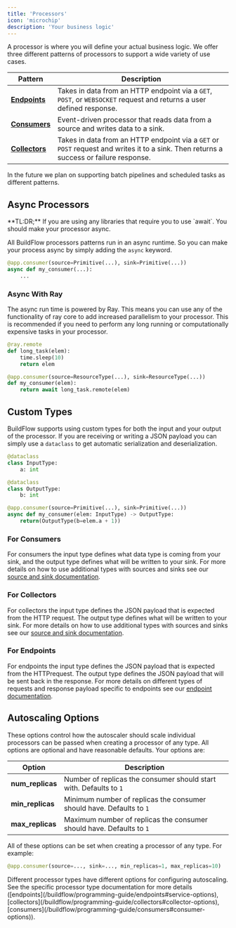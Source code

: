 ```yaml
---
title: 'Processors'
icon: 'microchip'
description: 'Your business logic'
---
```


A processor is where you will define your actual business logic. We offer three different patterns of processors to support a wide variety of use cases.

| Pattern                    | Description                           |
| ------------------------------------ | ------------------------------------- |
| **[Endpoints](./endpoints)**         | Takes in data from an HTTP endpoint via a `GET`, `POST`, or `WEBSOCKET` request and returns a user defined response.|
| **[Consumers](./consumers)**         | Event-driven processor that reads data from a source and writes data to a sink. |
| **[Collectors](./collectors)**       | Takes in data from an HTTP endpoint via a `GET` or `POST` request and writes it to a sink. Then returns a success or failure response. |

In the future we plan on supporting batch pipelines and scheduled tasks as different patterns.

## Async Processors

<Tip>
    **TL:DR;** If you are using any libraries that require you to use `await`. You should make your processor async.
</Tip>

All BuildFlow processors patterns run in an async runtime. So you can make your process async by simply adding the `async` keyword.


```python
@app.consumer(source=Primitive(...), sink=Primitive(...))
async def my_consumer(...):
    ...
```

### Async With Ray

The async run time is powered by Ray. This means you can use any of the functionality of ray core to add increased parallelism to your processor. This is recommended if you need to perform any long running or computationally expensive tasks in your processor.

```python
@ray.remote
def long_task(elem):
    time.sleep(10)
    return elem

@app.consumer(source=ResourceType(...), sink=ResourceType(...))
def my_consumer(elem):
    return await long_task.remote(elem)
```

## Custom Types

BuildFlow supports using custom types for both the input and your output of the processor. If you are receiving or writing a JSON payload you can simply use a `dataclass` to get automatic serialization and deserialization.

```python
@dataclass
class InputType:
    a: int

@dataclass
class OutputType:
    b: int

@app.consumer(source=Primitive(...), sink=Primitive(...))
async def my_consumer(elem: InputType) -> OutputType:
    return(OutputType(b=elem.a + 1))
```

### For Consumers

For consumers the input type defines what data type is coming from your sink, and the output type defines what will be written to your sink.
For more details on how to use additional types with sources and sinks see our [source and sink documentation](/buildflow/programming-guide/source-sink-types).

### For Collectors

For collectors the input type defines the JSON payload that is expected from the HTTP request. The output type defines what will be written to your sink.
For more details on how to use additional types with sources and sinks see our [source and sink documentation](/buildflow/programming-guide/source-sink-types).

### For Endpoints

For endpoints the input type defines the JSON payload that is expected from the HTTPrequest. The output type defines the JSON payload that will be sent back in the response.
For more details on different types of requests and response payload specific to endpoints see our [endpoint documentation](/buildflow/programming-guide/endpoints#request-and-response-type).



## Autoscaling Options

These options control how the autoscaler should scale individual processors can be passed when creating a processor of any type. All options are optional and have reasonable defaults. Your options are:

| Option                                        | Description                           |
| --------------------------------------------- | ------------------------------------- |
| **num_replicas**                              | Number of replicas the consumer should start with. Defaults to `1`|
| **min_replicas**                              | Minimum number of replicas the consumer should have. Defaults to `1` |
| **max_replicas**                              | Maximum number of replicas the consumer should have. Defaults to `1` |


All of these options can be set when creating a processor of any type. For example:

```python
@app.consumer(source=..., sink=..., min_replicas=1, max_replicas=10)
```

<Note>
    Different processor types have different options for configuring autoscaling. See the specific processor type documentation for more details ([endpoints](/buildflow/programming-guide/endpoints#service-options), [collectors](/buildflow/programming-guide/collectors#collector-options), [consumers](/buildflow/programming-guide/consumers#consumer-options)).
</Note>